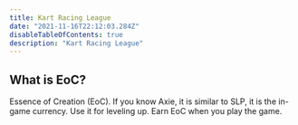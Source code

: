 ```yaml
---
title: Kart Racing League
date: "2021-11-16T22:12:03.284Z"
disableTableOfContents: true
description: "Kart Racing League"
---
```


## What is EoC?

Essence of Creation (EoC). If you know Axie, it 
is similar to SLP, it is the in-game currency. 
Use it for leveling up. Earn EoC when you play the game.
